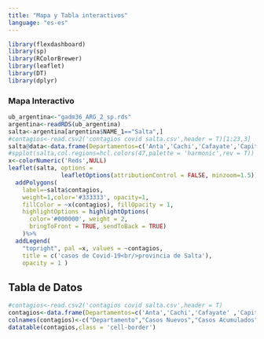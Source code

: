 ---
title: "Mapa y Tabla interactivos"
language: "es-es"
---

```{r setup, include=FALSE}
library(flexdashboard)
library(sp)
library(RColorBrewer)
library(leaflet)
library(DT)
library(dplyr)
```

### Mapa Interactivo

```{r echo=FALSE}
ub_argentina<-"gadm36_ARG_2_sp.rds"
argentina<-readRDS(ub_argentina)
salta<-argentina[argentina$NAME_1=="Salta",]
#contagios<-read.csv2('contagios covid salta.csv',header = T)[1:23,3]
salta@data<-data.frame(Departamentos=c('Anta','Cachi','Cafayate','Capital','Cerrillos','Chicoana','Gral. Guemes','Gral. San Martín','Guachipas','Iruya','La Caldera','La Candelaria','La Poma','La Viña','Los Andes','Metan','Molinos','Oran','Rivadavia','Rosario de la Frontera','Rosario de Lerma','San Carlos','Santa Victoria'),contagios=c(23,0,9,1201,60,20,282,1007,7,17,31,0,0,20,13,23,0,659,70,5,61,1,5))
#spplot(salta,col.regions=hcl.colors(47,palette = 'harmonic',rev = T))
x<-colorNumeric('Reds',NULL)
leaflet(salta, options =
               leafletOptions(attributionControl = FALSE, minzoom=1.5)) %>%
  addPolygons(
    label=~salta$contagios,
    weight=1,color='#333333', opacity=1,
    fillColor = ~x(contagios), fillOpacity = 1,
    highlightOptions = highlightOptions(
      color='#000000', weight = 2,
      bringToFront = TRUE, sendToBack = TRUE)
    )%>%
  addLegend(
    "topright", pal =x, values = ~contagios,
    title = c('casos de Covid-19<br/>provincia de Salta'),
    opacity = 1 )
```

## Tabla de Datos

```{r echo=FALSE}
#contagios<-read.csv2('contagios covid salta.csv',header = T)
contagios<-data.frame(Departamentos=c('Anta','Cachi','Cafayate' ,'Capital','Cerrillos','Chicoana','Gral. Guemes','Gral. San Martín', 'Guachipas','Iruya','La Caldera','La Candelaria','La Poma','La Viña', 'Los Andes', 'Metan', 'Molinos', 'Oran', 'Rivadavia', 'Rosario de la Frontera','Rosario de Lerma','San Carlos','Santa Victoria', 'TOTAL'), c(2,0,3,107,2,0,14,16,3,1,2,0,0,0,1,7,0,21,0,0,2,0,1,182),Casos = c(23,0,9,1201,60,20,282,1007,7,17,31,0,0,20,13,23,0,659,70,5,61,1,5,3514))
colnames(contagios)<-c("Departamento","Casos Nuevos","Casos Acumulados")
datatable(contagios,class = 'cell-border')
```

